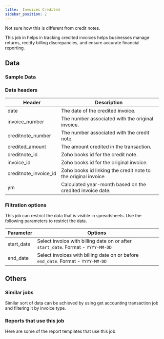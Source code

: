 ```yaml
---
title:  Invoices Credited
sidebar_position: 2
---
```


Not sure how this is different from credit notes.

This job in helps in tracking credited invoices helps businesses manage returns, rectify billing discrepancies, and ensure accurate financial reporting.

<AddJob
  template="gsheet_zoho_books_db_get_invoices_credited"
/>

## Data

### Sample Data

<Gsheet
  src="https://docs.google.com/spreadsheets/d/1-gX-uq5YrTW-6gQJYM-mNXitEOfJLTiQCvPtV8CR1Yc/edit#gid=333003518"
/>

### Data headers

| Header                | Description                                           |
|-----------------------|-------------------------------------------------------|
| date                  | The date of the credited invoice.                      |
| invoice_number        | The number associated with the original invoice.      |
| creditnote_number     | The number associated with the credit note.            |
| credited_amount       | The amount credited in the transaction.               |
| creditnote_id         | Zoho books id for the credit note.                |
| invoice_id            | Zoho books id for the original invoice.           |
| creditnote_invoice_id | Zoho books id linking the credit note to the original invoice. |
| ym                    | Calculated year-month based on the credited invoice date. |


### Filtration options

This job can restrict the data that is visible in spreadsheets. Use the following parameters to restrict the data.

| Parameter | Options |
|----|----|
| start_date | Select invoice with billing date on or after `start_date`. Format - `YYYY-MM-DD` |
| end_date | Select invoices with billing date on or before `end_date`. Format - `YYYY-MM-DD` |


## Others

### Similar jobs

Similar sort of data can be achieved by using get accounting transaction job and filtering it by invoice type. 

### Reports that use this job

Here are some of the report templates that use this job: 
